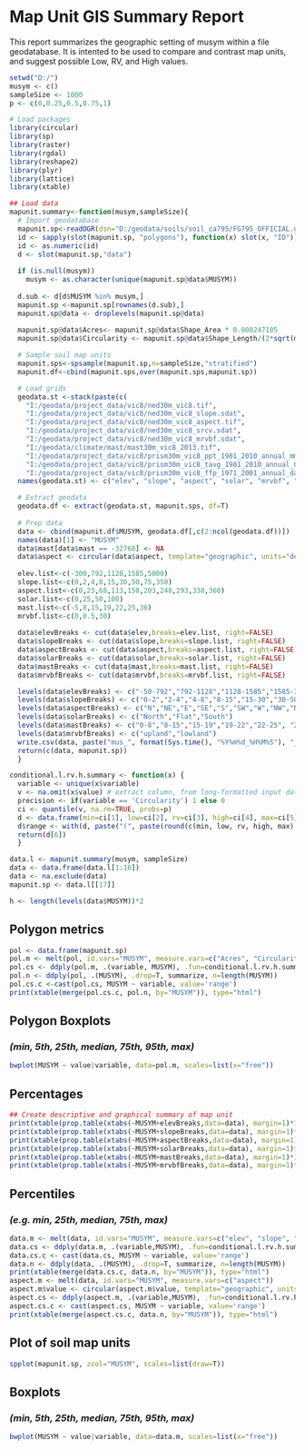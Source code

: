 # Map Unit GIS Summary Report

This report summarizes the geographic setting of musym within a file geodatabase. It is intented to be used to compare and contrast map units, and suggest possible Low, RV, and High values. 
```r
setwd("D:/")
musym <- c()
sampleSize <- 1000
p <- c(0,0.25,0.5,0.75,1)
```

```r
# Load packages
library(circular)
library(sp)
library(raster)
library(rgdal)
library(reshape2)
library(plyr)
library(lattice)
library(xtable)
```

```r
## Load data
mapunit.summary<-function(musym,sampleSize){
  # Import geodatabase
  mapunit.sp<-readOGR(dsn="D:/geodata/soils/soil_ca795/FG795_OFFICIAL.gdb",layer="ca795_a", encoding="OpenFileGDB")
  id <- sapply(slot(mapunit.sp, "polygons"), function(x) slot(x, "ID"))
  id <- as.numeric(id)
  d <- slot(mapunit.sp,"data")
  
  if (is.null(musym))
    musym <- as.character(unique(mapunit.sp@data$MUSYM))
    
  d.sub <- d[d$MUSYM %in% musym,]
  mapunit.sp <-mapunit.sp[rownames(d.sub),]
  mapunit.sp@data <- droplevels(mapunit.sp@data)
  
  mapunit.sp@data$Acres<- mapunit.sp@data$Shape_Area * 0.000247105
  mapunit.sp@data$Circularity <- mapunit.sp@data$Shape_Length/(2*sqrt(mapunit.sp@data$Shape_Area/pi)*pi)

  # Sample soil map units
  mapunit.sps<-spsample(mapunit.sp,n=sampleSize,"stratified")
  mapunit.df<-cbind(mapunit.sps,over(mapunit.sps,mapunit.sp))

  # Load grids
  geodata.st <-stack(paste(c(
    "I:/geodata/project_data/vic8/ned30m_vic8.tif", 
    "I:/geodata/project_data/vic8/ned30m_vic8_slope.sdat", 
    "I:/geodata/project_data/vic8/ned30m_vic8_aspect.tif",
    "I:/geodata/project_data/vic8/ned30m_vic8_srcv.sdat",
    "I:/geodata/project_data/vic8/ned30m_vic8_mrvbf.sdat",
    "I:/geodata/climate/mast/mast30m_vic8_2013.tif", 
    "I:/geodata/project_data/vic8/prism30m_vic8_ppt_1981_2010_annual_mm.tif", 
    "I:/geodata/project_data/vic8/prism30m_vic8_tavg_1981_2010_annual_C.tif", 
    "I:/geodata/project_data/vic8/prism30m_vic8_ffp_1971_2001_annual_days.tif")))
  names(geodata.st) <- c("elev", "slope", "aspect", "solar", "mrvbf", "mast", "ppt", "temp", "ffp")

  # Extract geodata
  geodata.df <- extract(geodata.st, mapunit.sps, df=T)
  
  # Prep data
  data <- cbind(mapunit.df$MUSYM, geodata.df[,c(2:ncol(geodata.df))])
  names(data)[1] <- "MUSYM"
  data$mast[data$mast == -32768] <- NA
  data$aspect <- circular(data$aspect, template="geographic", units="degrees", modulo="2pi")
  
  elev.list<-c(-300,792,1128,1585,5000)
  slope.list<-c(0,2,4,8,15,30,50,75,350)
  aspect.list<-c(0,23,68,113,158,203,248,293,338,360) 
  solar.list<-c(0,25,50,100)
  mast.list<-c(-5,8,15,19,22,25,36)
  mrvbf.list<-c(0,0.5,30)
  
  data$elevBreaks <- cut(data$elev,breaks=elev.list, right=FALSE)
  data$slopeBreaks <- cut(data$slope,breaks=slope.list, right=FALSE)
  data$aspectBreaks <- cut(data$aspect,breaks=aspect.list, right=FALSE)
  data$solarBreaks <- cut(data$solar,breaks=solar.list, right=FALSE)
  data$mastBreaks <- cut(data$mast,breaks=mast.list, right=FALSE)
  data$mrvbfBreaks <- cut(data$mrvbf,breaks=mrvbf.list, right=FALSE)

  levels(data$elevBreaks) <- c("-50-792","792-1128","1128-1585","1585-3000")
  levels(data$slopeBreaks) <- c("0-2","2-4","4-8","8-15","15-30","30-50","50-75","75-350")
  levels(data$aspectBreaks) <- c("N","NE","E","SE","S","SW","W","NW","N")
  levels(data$solarBreaks) <- c("North","Flat","South")
  levels(data$mastBreaks) <- c("0-8","8-15","15-19","19-22","22-25", "25+")
  levels(data$mrvbfBreaks) <- c("upland","lowland")
  write.csv(data, paste("mus_", format(Sys.time(), "%Y%m%d_%H%M%S"), "_", sampleSize, ".sample.csv", sep=""))
  return(c(data, mapunit.sp))
  }

conditional.l.rv.h.summary <- function(x) {
  variable <- unique(x$variable)
  v <- na.omit(x$value) # extract column, from long-formatted input data
  precision <- if(variable == 'Circularity') 1 else 0
  ci <- quantile(v, na.rm=TRUE, probs=p) 
  d <- data.frame(min=ci[1], low=ci[2], rv=ci[3], high=ci[4], max=ci[5], stringsAsFactors=FALSE) # combine into DF
  d$range <- with(d, paste("(", paste(round(c(min, low, rv, high, max), precision),collapse=', '), ")", sep="")) # add 'range' column for pretty-printing
  return(d[6])
  }

data.l <- mapunit.summary(musym, sampleSize)
data <- data.frame(data.l[1:16])
data <- na.exclude(data)
mapunit.sp <- data.l[[17]]

h <- length(levels(data$MUSYM))*2
```

## Polygon metrics
```r
pol <- data.frame(mapunit.sp)
pol.m <- melt(pol, id.vars="MUSYM", measure.vars=c("Acres", "Circularity"))
pol.cs <- ddply(pol.m, .(variable, MUSYM), .fun=conditional.l.rv.h.summary)
pol.n <- ddply(pol, .(MUSYM), .drop=T, summarize, n=length(MUSYM))
pol.cs.c <-cast(pol.cs, MUSYM ~ variable, value='range')
print(xtable(merge(pol.cs.c, pol.n, by="MUSYM")), type="html")
```

## Polygon Boxplots
### *(min, 5th, 25th, median, 75th, 95th, max)*
```r
bwplot(MUSYM ~ value|variable, data=pol.m, scales=list(x="free"))          
```

## Percentages
```r
## Create descriptive and graphical summary of map unit
print(xtable(prop.table(xtabs(~MUSYM+elevBreaks,data=data), margin=1)*100, digits=0, caption="Elevation breaks"), type="html", caption.placement="top")
print(xtable(prop.table(xtabs(~MUSYM+slopeBreaks,data=data), margin=1)*100, digits=0, caption="Slope breaks"), type="html", caption.placement="top")
print(xtable(prop.table(xtabs(~MUSYM+aspectBreaks,data=data), margin=1)*100, digits=0, caption="Aspect breaks"), type="html", caption.placement="top")
print(xtable(prop.table(xtabs(~MUSYM+solarBreaks,data=data), margin=1)*100, digits=0, caption="Solar breaks"), type="html", caption.placement="top")
print(xtable(prop.table(xtabs(~MUSYM+mastBreaks,data=data), margin=1)*100, digits=0, caption="MAST break"), type="html", caption.placement="top")
print(xtable(prop.table(xtabs(~MUSYM+mrvbfBreaks,data=data), margin=1)*100, digits=0, caption="MRVBF breaks"), type="html", caption.placement="top")
```

## Percentiles
### *(e.g. min, 25th, median, 75th, max)*
```r
data.m <- melt(data, id.vars="MUSYM", measure.vars=c("elev", "slope", "aspect", "mast", "temp", "ppt", "ffp"))
data.cs <- ddply(data.m, .(variable,MUSYM), .fun=conditional.l.rv.h.summary)
data.cs.c <- cast(data.cs, MUSYM ~ variable, value='range')
data.n <- ddply(data, .(MUSYM), .drop=T, summarize, n=length(MUSYM))
print(xtable(merge(data.cs.c, data.n, by="MUSYM")), type="html")
aspect.m <- melt(data, id.vars="MUSYM", measure.vars=c("aspect"))
aspect.m$value <- circular(aspect.m$value, template="geographic", units="degrees", modulo="2pi")
aspect.cs <- ddply(aspect.m, .(variable,MUSYM), .fun=conditional.l.rv.h.summary)
aspect.cs.c <- cast(aspect.cs, MUSYM ~ variable, value='range')
print(xtable(merge(aspect.cs.c, data.n, by="MUSYM")), type="html")
```

## Plot of soil map units
```r
spplot(mapunit.sp, zcol="MUSYM", scales=list(draw=T))
```

## Boxplots
### *(min, 5th, 25th, median, 75th, 95th, max)*
```r
bwplot(MUSYM ~ value|variable, data=data.m, scales=list(x="free"))          
```

